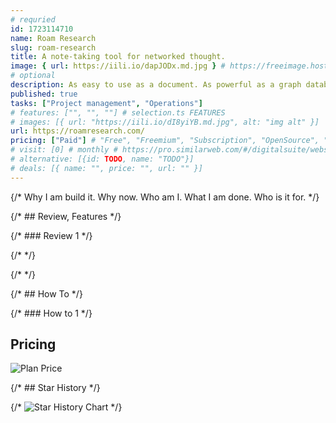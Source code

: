 ```yaml
---
# requried
id: 1723114710
name: Roam Research
slug: roam-research
title: A note-taking tool for networked thought.
image: { url: https://iili.io/dapJODx.md.jpg } # https://freeimage.host/
# optional
description: As easy to use as a document. As powerful as a graph database. Roam helps you organize your research for the long haul.
published: true
tasks: ["Project management", "Operations"]
# features: ["", "", ""] # selection.ts FEATURES
# images: [{ url: "https://iili.io/dI8yiYB.md.jpg", alt: "img alt" }]
url: https://roamresearch.com/
pricing: ["Paid"] # "Free", "Freemium", "Subscription", "OpenSource", "Paid"
# visit: [0] # monthly # https://pro.similarweb.com/#/digitalsuite/websiteanalysis/home
# alternative: [{id: TODO, name: "TODO"}]
# deals: [{ name: "", price: "", url: "" }]
---
```


{/* Why I am build it. Why now. Who am I. What I am done. Who is it for. */}

{/* ## Review, Features */}

{/* ### Review 1 */}

{/* <DetailYoutube videoId="" startTime={0} /> */}

{/* <Twitters ids=[] /> */}

{/* ## How To */}

{/* ### How to 1 */}

## Pricing

<Img
  src="https://p140.p3.n0.cdn.zight.com/items/geuKjpEE/086ac849-80fc-4529-85e2-f8a04a5bd909.jpg"
  alt="Plan Price"
/>

{/* ## Star History */}

{/* ![Star History Chart](https://api.star-history.com/svg?repos=alteropen-com/alteropen) */}
